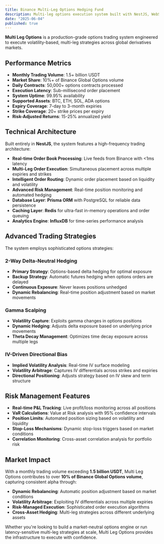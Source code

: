 ```yaml
---
title: Binance Multi-Leg Options Hedging Fund
description: Multi-leg options execution system built with NestJS, WebSocket, Redis, Prisma ORM, and InfluxDB, powering over 10% of Binance Options volume with 1.5+ billion USDT monthly volume. It delivers precision market execution and delta-neutral hedging at scale, processing 50,000+ contracts daily across BTC, ETH with sub-millisecond latency and advanced risk management. Features comprehensive monitoring dashboards for strategy performance and regulatory compliance reporting.
date: "2025-06-04"
published: true
---
```


**Multi Leg Options** is a production-grade options trading system engineered to execute volatility-based, multi-leg strategies across global derivatives markets. 

## Performance Metrics

- **Monthly Trading Volume**: 1.5+ billion USDT
- **Market Share**: 10%+ of Binance Global Options volume
- **Daily Contracts**: 50,000+ options contracts processed
- **Execution Latency**: Sub-millisecond order placement
- **System Uptime**: 99.95% availability
- **Supported Assets**: BTC, ETH, SOL, ADA options
- **Expiry Coverage**: 7-day to 3-month expiries
- **Strike Coverage**: 20+ strike prices per expiry
- **Risk-Adjusted Returns**: 15-25% annualized yield

## Technical Architecture

Built entirely in **NestJS**, the system features a high-frequency trading architecture:

- **Real-time Order Book Processing**: Live feeds from Binance with <1ms latency
- **Multi-Leg Order Execution**: Simultaneous placement across multiple expiries and strikes
- **Intelligent Order Routing**: Dynamic order placement based on liquidity and volatility
- **Advanced Risk Management**: Real-time position monitoring and automated hedging
- **Database Layer**: **Prisma ORM** with PostgreSQL for reliable data persistence
- **Caching Layer**: **Redis** for ultra-fast in-memory operations and order queuing
- **Analytics Engine**: **InfluxDB** for time-series performance analysis

## Advanced Trading Strategies

The system employs sophisticated options strategies:

### **2-Way Delta-Neutral Hedging**
- **Primary Strategy**: Options-based delta hedging for optimal exposure
- **Backup Strategy**: Automatic futures hedging when options orders are delayed
- **Continuous Exposure**: Never leaves positions unhedged
- **Dynamic Rebalancing**: Real-time position adjustment based on market movements

### **Gamma Scalping**
- **Volatility Capture**: Exploits gamma changes in options positions
- **Dynamic Hedging**: Adjusts delta exposure based on underlying price movements
- **Theta Decay Management**: Optimizes time decay exposure across multiple legs

### **IV-Driven Directional Bias**
- **Implied Volatility Analysis**: Real-time IV surface modeling
- **Volatility Arbitrage**: Captures IV differentials across strikes and expiries
- **Directional Positioning**: Adjusts strategy based on IV skew and term structure

## Risk Management Features

- **Real-time P&L Tracking**: Live profit/loss monitoring across all positions
- **VaR Calculations**: Value at Risk analysis with 95% confidence intervals
- **Position Limits**: Automated position sizing based on volatility and liquidity
- **Stop-Loss Mechanisms**: Dynamic stop-loss triggers based on market conditions
- **Correlation Monitoring**: Cross-asset correlation analysis for portfolio risk

## Market Impact

With a monthly trading volume exceeding **1.5 billion USDT**, Multi Leg Options contributes to over **10% of Binance Global Options volume**, capturing consistent alpha through:

- **Dynamic Rebalancing**: Automatic position adjustment based on market conditions
- **Volatility Arbitrage**: Exploiting IV differentials across multiple expiries
- **Risk-Managed Execution**: Sophisticated order execution algorithms
- **Cross-Asset Hedging**: Multi-leg strategies across different underlying assets

Whether you're looking to build a market-neutral options engine or run latency-sensitive multi-leg strategies at scale, Multi Leg Options provides the infrastructure to execute with confidence.
